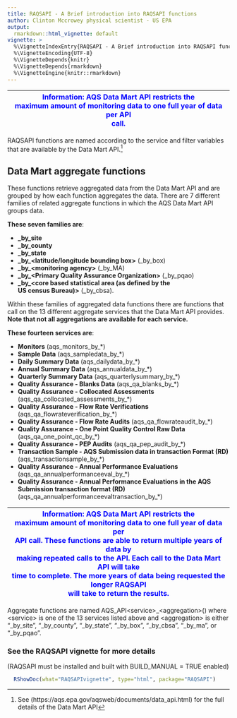 ```yaml
---
title: RAQSAPI - A Brief introduction into RAQSAPI functions
author: Clinton Mccrowey physical scientist - US EPA
output:
  rmarkdown::html_vignette: default
vignette: >
  %\VignetteIndexEntry{RAQSAPI - A Brief introduction into RAQSAPI functions}
  %\VignetteEncoding{UTF-8}
  %\VignetteDepends{knitr}
  %\VignetteDepends{rmarkdown}
  %\VignetteEngine{knitr::rmarkdown}
---
```



| <span style="color:blue"> Information: AQS Data Mart API restricts the \
maximum amount of monitoring data to one full year of data per API \
call.</span> |
| -- |

RAQSAPI functions are named according to the service and filter variables that
are available by the Data Mart
API.^[See (https://aqs.epa.gov/aqsweb/documents/data_api.html) for the full 
details of the Data Mart API]

## Data Mart aggregate functions

These functions retrieve aggregated data from the Data Mart API and are grouped
by how each function aggregates the data. There are 7 different families of
related aggregate functions in which the AQS Data Mart API groups data.

**These seven families are**:

 - **\_by_site**
 - **\_by_county**
 - **\_by_state**
 - **\_by\_\<latitude/longitude bounding box\>** (_by_box)
 - **\_by\_\<monitoring agency\>** (_by_MA)
 - **\_by\_\<Primary Quality Assurance Organization\>** (_by_pqao)
 - **\_by\_\<core based statistical area (as defined by the** \
       **US census Bureau)\>** (_by_cbsa).

Within these families of aggregated data functions there are functions that call
on the 13 different aggregate services that the Data Mart API provides.
**Note that not all aggregations are available for each service.**


**These fourteen services are**:

 - **Monitors** (aqs_monitors_by_*) 
 - **Sample Data** (aqs_sampledata_by_*)
 - **Daily Summary Data** (aqs_dailydata_by_*) 
 - **Annual Summary Data** (aqs_annualdata_by_*)
 - **Quarterly Summary Data** (aqs_quarterlysummary_by_*)
 - **Quality Assurance - Blanks Data** (aqs_qa_blanks_by_*) 
 - **Quality Assurance - Collocated Assessments**
    (aqs_qa_collocated_assessments_by_*)
 - **Quality Assurance - Flow Rate Verifications**
    (aqs_qa_flowrateverification_by_*)
 - **Quality Assurance - Flow Rate Audits** (aqs_qa_flowrateaudit_by_*)
 - **Quality Assurance - One Point Quality Control Raw Data**
    (aqs_qa_one_point_qc_by_*)
 - **Quality Assurance - PEP Audits** (aqs_qa_pep_audit_by_*)
 - **Transaction Sample - AQS Submission data in transaction Format (RD)**
     (aqs_transactionsample_by_*)
 - **Quality Assurance - Annual Performance Evaluations** \
     (aqs_qa_annualperformanceeval_by_*)
 - **Quality Assurance - Annual Performance Evaluations in the AQS** \
     **Submission transaction format (RD)**
     (aqs_qa_annualperformanceevaltransaction_by_*)
     
| <span style="color:blue"> Information: AQS Data Mart API restricts the \
maximum amount of monitoring data to one full year of data per \
API call. These functions are able to return multiple years of data by \
making repeated calls to the API.  Each call to the Data Mart API will take \
time to complete. The more years of data being requested the longer RAQSAPI \
will take to return the results.</span> |
| -- |

Aggregate functions are named AQS_API\<service\>\_\<aggregation\>() where
\<service\> is one of the 13 services listed above and \<aggregation\> is
either "\_by\_site", "\_by\_county", "\_by\_state", "\_by\_box", "\_by\_cbsa",
"\_by\_ma", or "\_by\_pqao".

### See the RAQSAPI vignette for more details
(RAQSAPI must be installed and built with BUILD_MANUAL = TRUE enabled)
```R
  RShowDoc(what="RAQSAPIvignette", type="html", package="RAQSAPI")
```
